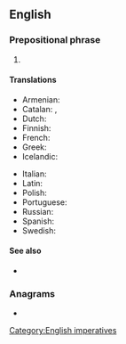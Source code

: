 ==English==

===Prepositional phrase===
{{en-PP}}

# {{n-g|Used to order an {{l|en|attack}}, a summons to war or battle.}}

====Translations====
{{trans-top|to arms}}
* Armenian: {{t|hy|ի զե՛ն}}
* Catalan: {{t|ca|a armes!}}, {{t|ca|a les armes!}}
* Dutch: {{t|nl|te wapen}}
* Finnish: {{t|fi|aseisiin}}
* French: {{t+|fr|aux armes !}}
* Greek: {{t|el|[[σηκώστε]] [[τ']] [[άρματα]]!}}
* Icelandic: {{t|is|til vopna!}}
{{trans-mid}}
* Italian: {{t|it|all'arme!}}
* Latin: {{t|la|ad arma!}}
* Polish: {{t|pl|do broni!}}
* Portuguese: {{t|pt|às armas!}}
* Russian: {{t|ru|к ору́жию!|sc=Cyrl}}
* Spanish: {{t|es|¡a las armas!}}
* Swedish: {{t|sv|i gevär!}}
{{trans-bottom}}

====See also====
* {{l|en|bred to arms}} {{gloss|someone educated to the profession of a {{l|en|soldier}}}}

===Anagrams===
* {{anagrams|en|a=amorst|Martos|Mastro|Mostar|Mostra|Stroma|stroam|stroma|tormas}}

[[Category:English imperatives]]